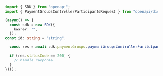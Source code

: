```typescript PaymentGroupsControllerParticipants.ts
import { SDK } from "openapi";
import { PaymentGroupsControllerParticipantsRequest } from "openapi/dist/models/operations";

(async() => {
  const sdk = new SDK({
    bearer: "",
  });
const id: string = "string";

  const res = await sdk.paymentGroups.paymentGroupsControllerParticipants(id);

  if (res.statusCode == 200) {
    // handle response
  }
})();
```
